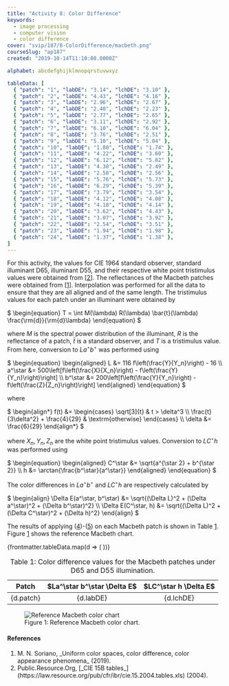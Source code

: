 ```yaml
---
title: "Activity 8: Color Difference"
keywords:
  - image processing
  - computer vision
  - color difference
cover: "svip/187/8-ColorDifference/macbeth.png"
courseSlug: "ap187"
created: "2019-10-14T11:10:00.0000Z"

alphabet: abcdefghijklmnopqrstuvwxyz

tableData: [
  { "patch": "1", "labDE": "3.14", "lchDE": "3.10" },
  { "patch": "2", "labDE": "4.43", "lchDE": "4.16" },
  { "patch": "3", "labDE": "2.96", "lchDE": "2.67" },
  { "patch": "4", "labDE": "2.40", "lchDE": "2.23" },
  { "patch": "5", "labDE": "2.77", "lchDE": "2.65" },
  { "patch": "6", "labDE": "3.11", "lchDE": "2.92" },
  { "patch": "7", "labDE": "6.10", "lchDE": "6.04" },
  { "patch": "8", "labDE": "3.76", "lchDE": "2.51" },
  { "patch": "9", "labDE": "5.10", "lchDE": "5.04" },
  { "patch": "10", "labDE": "1.80", "lchDE": "1.74" },
  { "patch": "11", "labDE": "4.22", "lchDE": "3.60" },
  { "patch": "12", "labDE": "6.12", "lchDE": "5.82" },
  { "patch": "13", "labDE": "4.38", "lchDE": "2.49" },
  { "patch": "14", "labDE": "2.58", "lchDE": "2.56" },
  { "patch": "15", "labDE": "5.76", "lchDE": "5.73" },
  { "patch": "16", "labDE": "6.29", "lchDE": "5.39" },
  { "patch": "17", "labDE": "3.79", "lchDE": "3.54" },
  { "patch": "18", "labDE": "4.12", "lchDE": "4.08" },
  { "patch": "19", "labDE": "4.18", "lchDE": "4.14" },
  { "patch": "20", "labDE": "3.62", "lchDE": "4.43" },
  { "patch": "21", "labDE": "3.07", "lchDE": "3.92" },
  { "patch": "22", "labDE": "2.54", "lchDE": "3.51" },
  { "patch": "23", "labDE": "1.94", "lchDE": "1.98" },
  { "patch": "24", "labDE": "1.37", "lchDE": "1.38" },
]
---
```



For this activity, the values for CIE 1964 standard observer, standard illuminant D65, illuminant D55, and their
respective white point tristimulus values were obtained from [[2](#CIE64)]. The reflectances of the Macbeth patches were
obtained from [[1](#Soriano2019)]. Interpolation was performed for all the data to ensure that they are all aligned and
of the same length. The tristimulus values for each patch under an illuminant were obtained by

<span id="eq-tristimulus" class="mx-auto">
$
\begin{equation}
  T = \int M(\lambda) R(\lambda) \bar{t}(\lambda) \frac{\rm{d}}{\rm{d}\lambda}
  \end{equation}
$
</span>

where $M$ is the spectral power distribution of the illuminant, $R$ is the reflectance of a patch, $\bar{t}$ is a
standard observer, and $T$ is a tristimulus value. From here, conversion to $La^\star b^\star$ was performed using

<span id="eq-xyz2lab" class="mx-auto">
$
\begin{equation}
  \begin{aligned}
    L &= 116 f\left(\frac{Y}{Y_n}\right) - 16 \\
    a^\star &= 500\left[f\left(\frac{X}{X_n}\right) - f\left(\frac{Y}{Y_n}\right)\right]  \\
    b^\star &= 200\left[f\left(\frac{Y}{Y_n}\right) - f\left(\frac{Z}{Z_n}\right)\right]
  \end{aligned}
\end{equation}
$
</span>

where

<span id="eq-xyz2lab-where" class="mx-auto">
$
\begin{align*}
  f(t) &=
	\begin{cases}
    \sqrt[3]{t} & t > \delta^3 \\
    \frac{t}{3\delta^2} + \frac{4}{29} & \textrm{otherwise}
  \end{cases} \\
	\delta &= \frac{6}{29}
\end{align*}
$
</span>

where $X_n, Y_n, Z_n$ are the white point tristimulus values. Conversion to $LC^\star h$ was performed using

<span id="eq-lab2lch" class="mx-auto">
$
\begin{equation}
  \begin{aligned}
    C^\star &= \sqrt{a^{\star 2} + b^{\star 2}} \\
    h &= \arctan{\frac{b^\star}{a^\star}}
  \end{aligned}
\end{equation}
$
</span>

The color differences in $La^\star b^\star$ and $LC^\star h$ are respectively calculated by

<span id="eq-delta-e" class="mx-auto">
$
\begin{align}
  \Delta E(a^\star, b^\star) &= \sqrt{(\Delta L)^2 + (\Delta a^\star)^2 + (\Delta b^\star)^2} \\
	\Delta E(C^\star, h) &= \sqrt{(\Delta L)^2 + (\Delta C^\star)^2 + (\Delta h)^2}
\end{align}
$
</span>

The results of applying ([4](#eq-delta-e))-([5](#eq-delta-e)) on each Macbeth patch is shown in Table&nbsp;[1](#tab-color-diff).
Figure&nbsp;[1](#fig-macbeth) shows the reference Macbeth chart.

<table class="table" id="tab-color-diff">
  <caption>
    Table 1: Color difference values for the Macbeth patches under D65 and D55 illumination.
  </caption>
  <thead align="center">
  <tr>
    <th>Patch</th>
    <th>$La^\star b^\star \Delta E$</th>
    <th>$LC^\star h \Delta E$</th>
  </tr>
  </thead>
  <tbody align="center">
  {frontmatter.tableData.map(d => (
    <tr>
      <td>{d.patch}</td>
      <td>{d.labDE}</td>
      <td>{d.lchDE}</td>
    </tr>
  ))}
  </tbody>
</table>

<figure id="fig-macbeth" class="container">
  <img
    src={buildCldUrl("svip/187/8-ColorDifference/macbeth")}
    alt="Reference Macbeth color chart"
    class="mx-auto"
  />
  <figcaption class="text-center">
    Figure 1: Reference Macbeth color chart.
  </figcaption>
</figure>

#### References

<ol className="reference">
  <li id="Soriano2019">M. N. Soriano, _Uniform color spaces, color difference, color appearance phenomena_ (2019).</li>
  <li id="CIE64">
    Public.Resource.Org,
    [_CIE 15B tables_](https://law.resource.org/pub/cfr/ibr/cie.15.2004.tables.xls)
    (2004).
  </li>
</ol>
